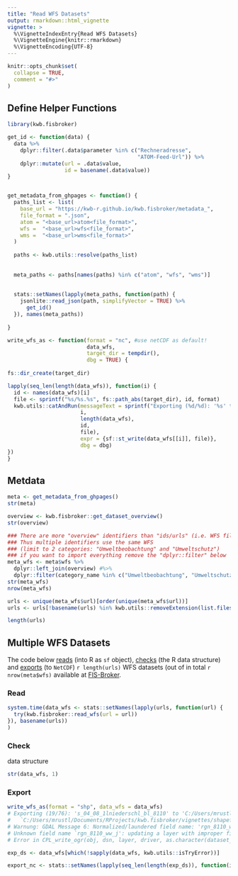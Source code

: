 ```yaml
---
title: "Read WFS Datasets"
output: rmarkdown::html_vignette
vignette: >
  %\VignetteIndexEntry{Read WFS Datasets}
  %\VignetteEngine{knitr::rmarkdown}
  %\VignetteEncoding{UTF-8}
---
```


```r
knitr::opts_chunk$set(
  collapse = TRUE,
  comment = "#>"
)
```

## Define Helper Functions

```r
library(kwb.fisbroker)

get_id <- function(data) {
  data %>%
    dplyr::filter(.data$parameter %in% c("Rechneradresse",
                                         "ATOM-Feed-Url")) %>%
    dplyr::mutate(url = .data$value, 
                  id = basename(.data$value))
}


get_metadata_from_ghpages <- function() {
  paths_list <- list(
    base_url = "https://kwb-r.github.io/kwb.fisbroker/metadata_",
    file_format = ".json",
    atom = "<base_url>atom<file_format>",
    wfs =  "<base_url>wfs<file_format>",
    wms =  "<base_url>wms<file_format>"
  )
  
  paths <- kwb.utils::resolve(paths_list)
  
  
  meta_paths <- paths[names(paths) %in% c("atom", "wfs", "wms")]
  
  
  stats::setNames(lapply(meta_paths, function(path) {
    jsonlite::read_json(path, simplifyVector = TRUE) %>%
      get_id()
  }), names(meta_paths))
  
}

write_wfs_as <- function(format = "nc", #use netCDF as default! 
                         data_wfs,
                         target_dir = tempdir(),
                         dbg = TRUE) {
  
fs::dir_create(target_dir)

lapply(seq_len(length(data_wfs)), function(i) {
  id <- names(data_wfs)[i]
  file <- sprintf("%s/%s.%s", fs::path_abs(target_dir), id, format)
  kwb.utils::catAndRun(messageText = sprintf("Exporting (%d/%d): '%s' to '%s'",
                       i, 
                       length(data_wfs),
                       id, 
                       file),
                       expr = {sf::st_write(data_wfs[[i]], file)},
                       dbg = dbg)
})
}

```

## Metdata

```r
meta <- get_metadata_from_ghpages()
str(meta)

overview <- kwb.fisbroker::get_dataset_overview()
str(overview)

### There are more "overview" identifiers than "ids/urls" (i.e. WFS files). T
### Thus multiple identifiers use the same WFS
### (limit to 2 categories: "Umweltbeobachtung" and "Umweltschutz")
### if you want to import everything remove the "dplyr::filter" below
meta_wfs <- meta$wfs %>%
  dplyr::left_join(overview) #%>%
  dplyr::filter(category_name %in% c("Umweltbeobachtung", "Umweltschutz"))
str(meta_wfs)
nrow(meta_wfs)

urls <- unique(meta_wfs$url)[order(unique(meta_wfs$url))]
urls <- urls[!basename(urls) %in% kwb.utils::removeExtension(list.files(path = "netCDF"))]

length(urls)
```

## Multiple WFS Datasets

The code below [reads](#read) (into R as `sf` object), [checks](#check) (the R 
data structure) and [exports](#exports) (to `NetCDF`) `r length(urls)` WFS datasets 
(out of in total `r nrow(meta$wfs)` available at [FIS-Broker](https://fbinter.stadt-berlin.de/fb/index.jsp).

### Read 

```r
system.time(data_wfs <- stats::setNames(lapply(urls, function(url) {
  try(kwb.fisbroker::read_wfs(url = url))
}), basename(urls))
)
```

### Check

data structure

```r
str(data_wfs, 1)
```

### Export 

```r

write_wfs_as(format = "shp", data_wfs = data_wfs)
# Exporting (19/76): 's_04_08_1lniederschl_bl_8110' to 'C:/Users/mrustl/Documents/RProjects/kwb.fisbroker/vignettes/shapefiles/s_04_08_1lniederschl_bl_8110.shp' ... Warnung: Field names abbreviated for ESRI Shapefile driverWriting layer `s_04_08_1lniederschl_bl_8110' to data source 
#   `C:/Users/mrustl/Documents/RProjects/kwb.fisbroker/vignettes/shapefiles/s_04_08_1lniederschl_bl_8110.shp' using driver `ESRI Shapefile'
# Warnung: GDAL Message 6: Normalized/laundered field name: 'rgn_8110_ww_j' to 'rgn_8110_w'Warnung: GDAL Message 6: Normalized/laundered field name: 'rgn_8110_ww_s' to 'rgn_8110_1'Warnung: GDAL Message 6: Normalized/laundered field name: 'rgn_8110_ww_w' to 'rgn_8110_2'Writing 25352 features with 4 fields and geometry type Multi Polygon.
# Unknown field name `rgn_8110_ww_j': updating a layer with improper field name(s)?
# Error in CPL_write_ogr(obj, dsn, layer, driver, as.character(dataset_options), 

exp_ds <- data_wfs[which(!sapply(data_wfs, kwb.utils::isTryError))]

export_nc <- stats::setNames(lapply(seq_len(length(exp_ds)), function(i) { try(write_wfs_as(format = "nc", data_wfs = exp_ds[i], target_dir = "./netCDF"))}), names(exp_ds))

```
